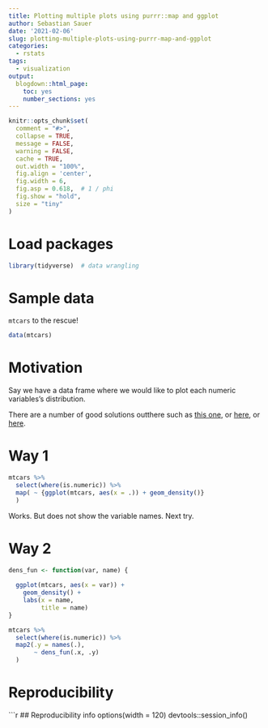 ```yaml
---
title: Plotting multiple plots using purrr::map and ggplot
author: Sebastian Sauer
date: '2021-02-06'
slug: plotting-multiple-plots-using-purrr-map-and-ggplot
categories:
  - rstats
tags:
  - visualization
output:
  blogdown::html_page:
    toc: yes
    number_sections: yes
---
```




```r
knitr::opts_chunk$set(
  comment = "#>",
  collapse = TRUE,
  message = FALSE,
  warning = FALSE,
  cache = TRUE,
  out.width = "100%",
  fig.align = 'center',
  fig.width = 6,
  fig.asp = 0.618,  # 1 / phi
  fig.show = "hold",
  size = "tiny"
)
```



# Load packages

```r
library(tidyverse)  # data wrangling
```



# Sample data


`mtcars` to the rescue!

```r
data(mtcars)
```



# Motivation


Say we have a data frame where we would like to plot each numeric variables's distribution.

There are a number of good solutions outthere such as [this one](https://aosmith.rbind.io/2018/08/20/automating-exploratory-plots/), or [here](https://stackoverflow.com/questions/62323725/problem-with-passing-ggplot-titles-in-a-purrr-loop-list-columns), or [here](https://stackoverflow.com/questions/45362462/how-do-pipes-work-with-purrr-map-function-and-the-dot-symbol).




# Way 1


```r
mtcars %>% 
  select(where(is.numeric)) %>% 
  map( ~ {ggplot(mtcars, aes(x = .)) + geom_density()}
  )
```



Works. But does not show the variable names. Next try.



# Way 2


```r
dens_fun <- function(var, name) {
  
  ggplot(mtcars, aes(x = var)) +
    geom_density() +
    labs(x = name,
         title = name)
}

mtcars %>% 
  select(where(is.numeric)) %>% 
  map2(.y = names(.),
       ~ dens_fun(.x, .y)
  )
```




# Reproducibility

```r
## Reproducibility info
options(width = 120)
devtools::session_info()


